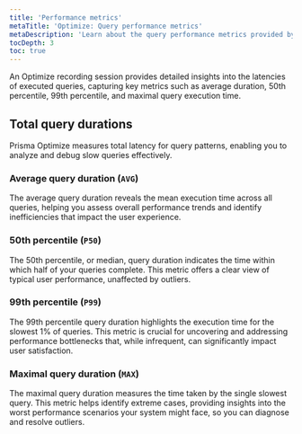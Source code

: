 ```yaml
---
title: 'Performance metrics'
metaTitle: 'Optimize: Query performance metrics'
metaDescription: 'Learn about the query performance metrics provided by Optimize.'
tocDepth: 3
toc: true
---
```


An Optimize recording session provides detailed insights into the latencies of executed queries, capturing key metrics such as average duration, 50th percentile, 99th percentile, and maximal query execution time.

## Total query durations

Prisma Optimize measures total latency for query patterns, enabling you to analyze and debug slow queries effectively.

### Average query duration (**`AVG`**)

The average query duration reveals the mean execution time across all queries, helping you assess overall performance trends and identify inefficiencies that impact the user experience.

### 50th percentile (**`P50`**)

The 50th percentile, or median, query duration indicates the time within which half of your queries complete. This metric offers a clear view of typical user performance, unaffected by outliers.

### 99th percentile (**`P99`**)

The 99th percentile query duration highlights the execution time for the slowest 1% of queries. This metric is crucial for uncovering and addressing performance bottlenecks that, while infrequent, can significantly impact user satisfaction.

### Maximal query duration (**`MAX`**)

The maximal query duration measures the time taken by the single slowest query. This metric helps identify extreme cases, providing insights into the worst performance scenarios your system might face, so you can diagnose and resolve outliers.
